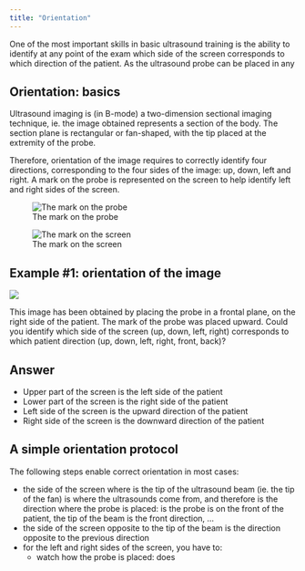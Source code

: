```yaml
---
title: "Orientation"
---
```


One of the most important skills in basic ultrasound training is the ability to identify at any point of the exam which side of the screen corresponds to which direction of the patient. As the ultrasound probe can be placed in any

## Orientation: basics

Ultrasound imaging is (in B-mode) a two-dimension sectional imaging technique, ie. the image obtained represents a section of the body. The section plane is rectangular or fan-shaped, with the tip placed at the extremity of the probe.

Therefore, orientation of the image requires to correctly identify four directions, corresponding to the four sides of the image: up, down, left and right. A mark on the probe is represented on the screen to help identify left and right sides of the screen.

::: {layout-ncol="2"}
![The mark on the probe](assets/ultrasound-probe-mark.png){fig-align="center"}

![The mark on the screen](assets/ultrasound-screen-mark.png){fig-align="center"}
:::

::: callout-note
## Example #1: orientation of the image

![](assets/orientation-right-kidney.png)

This image has been obtained by placing the probe in a frontal plane, on the right side of the patient. The mark of the probe was placed upward. Could you identify which side of the screen (up, down, left, right) corresponds to which patient direction (up, down, left, right, front, back)?
:::

::: {.callout-tip collapse="true"}
## Answer

-   Upper part of the screen is the left side of the patient
-   Lower part of the screen is the right side of the patient
-   Left side of the screen is the upward direction of the patient
-   Right side of the screen is the downward direction of the patient

:::

## A simple orientation protocol

The following steps enable correct orientation in most cases:

-  the side of the screen where is the tip of the ultrasound beam (ie. the tip of the fan) is where the ultrasounds come from, and therefore is the direction where the probe is placed: is the probe is on the front of the patient, the tip of the beam is the front direction, ...
- the side of the screen opposite to the tip of the beam is the direction opposite to the previous direction
- for the left and right sides of the screen, you have to:
  - watch how the probe is placed: does 
